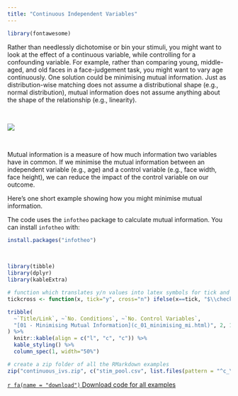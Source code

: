 ```yaml
---
title: "Continuous Independent Variables"
---
```


```r
library(fontawesome)
```

Rather than needlessly dichotomise or bin your stimuli, you might want to look at the effect of a continuous variable, while controlling for a confounding variable. For example, rather than comparing young, middle-aged, and old faces in a face-judgement task, you might want to vary age continuously. One solution could be minimising mutual information. Just as distribution-wise matching does not assume a distributional shape (e.g., normal distribution), mutual information does not assume anything about the shape of the relationship (e.g., linearity).

<br>

![](img/continuous_ivs.png)

<br>

Mutual information is a measure of how much information two variables have in common. If we minimise the mutual information between an independent variable (e.g., age) and a control variable (e.g., face width, face height), we can reduce the impact of the control variable on our outcome.

Here's one short example showing how you might minimise mutual information.

The code uses the `infotheo` package to calculate mutual information. You can install `infotheo` with:

```r
install.packages("infotheo")
```

<br>

```r
library(tibble)
library(dplyr)
library(kableExtra)

# function which translates y/n values into latex symbols for tick and cross
tickcross <- function(x, tick="y", cross="n") ifelse(x==tick, "$\\checkmark$", ifelse(x==cross, "$\\mathbf{\\times}$", "?"))

tribble(
  ~`Title/Link`, ~`No. Conditions`, ~`No. Control Variables`,
  "[01 - Minimising Mutual Information](c_01_minimising_mi.html)", 2, 1
) %>%
  knitr::kable(align = c("l", "c", "c")) %>%
  kable_styling() %>%
  column_spec(1, width="50%")
```

```r
# create a zip folder of all the RMarkdown examples
zip("continuous_ivs.zip", c("stim_pool.csv", list.files(pattern = "^c_\\d{2}_.+\\.Rmd$")))
```

[`r fa(name = "download")` Download code for all examples](continuous_ivs.zip)
